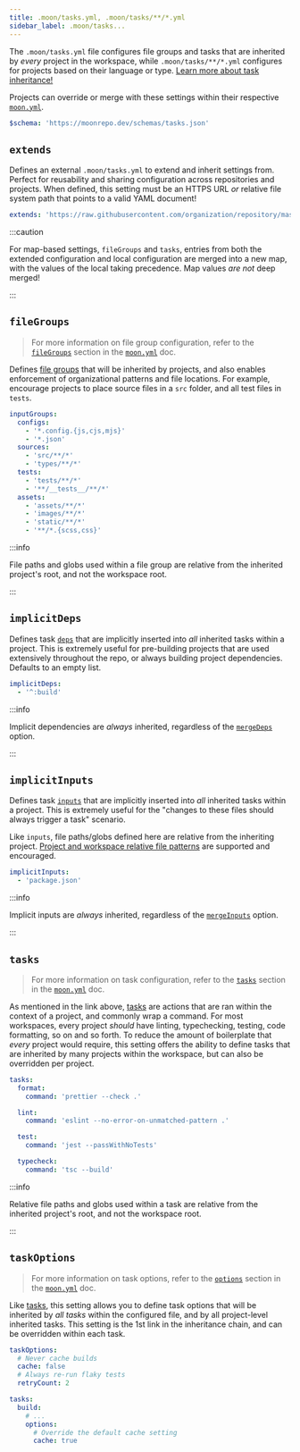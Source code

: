 ```yaml
---
title: .moon/tasks.yml, .moon/tasks/**/*.yml
sidebar_label: .moon/tasks...
---
```



The `.moon/tasks.yml` file configures file groups and tasks that are inherited by _every_ project in
the workspace, while `.moon/tasks/**/*.yml` configures for projects based on their language or type.
[Learn more about task inheritance!](../concepts/task-inheritance)

Projects can override or merge with these settings within their respective [`moon.yml`](./project).

```yaml title=".moon/tasks.yml"
$schema: 'https://moonrepo.dev/schemas/tasks.json'
```

## `extends`

<HeadingApiLink to="/api/types/interface/InheritedTasksConfig#extends" />

Defines an external `.moon/tasks.yml` to extend and inherit settings from. Perfect for reusability
and sharing configuration across repositories and projects. When defined, this setting must be an
HTTPS URL _or_ relative file system path that points to a valid YAML document!

```yaml title=".moon/tasks.yml" {1}
extends: 'https://raw.githubusercontent.com/organization/repository/master/.moon/tasks.yml'
```

:::caution

For map-based settings, `fileGroups` and `tasks`, entries from both the extended configuration and
local configuration are merged into a new map, with the values of the local taking precedence. Map
values _are not_ deep merged!

:::

## `fileGroups`

<HeadingApiLink to="/api/types/interface/InheritedTasksConfig#fileGroups" />

> For more information on file group configuration, refer to the
> [`fileGroups`](./project#filegroups) section in the [`moon.yml`](./project) doc.

Defines [file groups](../concepts/file-group) that will be inherited by projects, and also enables
enforcement of organizational patterns and file locations. For example, encourage projects to place
source files in a `src` folder, and all test files in `tests`.

```yaml title=".moon/tasks.yml"
inputGroups:
  configs:
    - '*.config.{js,cjs,mjs}'
    - '*.json'
  sources:
    - 'src/**/*'
    - 'types/**/*'
  tests:
    - 'tests/**/*'
    - '**/__tests__/**/*'
  assets:
    - 'assets/**/*'
    - 'images/**/*'
    - 'static/**/*'
    - '**/*.{scss,css}'
```

:::info

File paths and globs used within a file group are relative from the inherited project's root, and
not the workspace root.

:::

## `implicitDeps`

<HeadingApiLink to="/api/types/interface/InheritedTasksConfig#implicitDeps" />

Defines task [`deps`](./project#deps) that are implicitly inserted into _all_ inherited tasks within
a project. This is extremely useful for pre-building projects that are used extensively throughout
the repo, or always building project dependencies. Defaults to an empty list.

```yaml title=".moon/tasks.yml" {1-2}
implicitDeps:
  - '^:build'
```

:::info

Implicit dependencies are _always_ inherited, regardless of the [`mergeDeps`](#mergedeps) option.

:::

## `implicitInputs`

<HeadingApiLink to="/api/types/interface/InheritedTasksConfig#implicitInputs" />

Defines task [`inputs`](./project#inputs) that are implicitly inserted into _all_ inherited tasks
within a project. This is extremely useful for the "changes to these files should always trigger a
task" scenario.

Like `inputs`, file paths/globs defined here are relative from the inheriting project.
[Project and workspace relative file patterns](../concepts/file-pattern#project-relative) are
supported and encouraged.

```yaml title=".moon/tasks/node.yml" {1-2}
implicitInputs:
  - 'package.json'
```

:::info

Implicit inputs are _always_ inherited, regardless of the [`mergeInputs`](#mergeinputs) option.

:::

## `tasks`

<HeadingApiLink to="/api/types/interface/InheritedTasksConfig#tasks" />

> For more information on task configuration, refer to the [`tasks`](./project#tasks) section in the
> [`moon.yml`](./project) doc.

As mentioned in the link above, [tasks](../concepts/task) are actions that are ran within the
context of a project, and commonly wrap a command. For most workspaces, every project _should_ have
linting, typechecking, testing, code formatting, so on and so forth. To reduce the amount of
boilerplate that _every_ project would require, this setting offers the ability to define tasks that
are inherited by many projects within the workspace, but can also be overridden per project.

```yaml title=".moon/tasks.yml"
tasks:
  format:
    command: 'prettier --check .'

  lint:
    command: 'eslint --no-error-on-unmatched-pattern .'

  test:
    command: 'jest --passWithNoTests'

  typecheck:
    command: 'tsc --build'
```

:::info

Relative file paths and globs used within a task are relative from the inherited project's root, and
not the workspace root.

:::

## `taskOptions`<VersionLabel version="1.20.0" />

<HeadingApiLink to="/api/types/interface/InheritedTasksConfig#taskOptions" />

> For more information on task options, refer to the [`options`](./project#options) section in the
> [`moon.yml`](./project) doc.

Like [tasks](#tasks), this setting allows you to define task options that will be inherited by _all
tasks_ within the configured file, and by all project-level inherited tasks. This setting is the 1st
link in the inheritance chain, and can be overridden within each task.

```yaml title=".moon/tasks.yml"
taskOptions:
  # Never cache builds
  cache: false
  # Always re-run flaky tests
  retryCount: 2

tasks:
  build:
    # ...
    options:
      # Override the default cache setting
      cache: true
```
